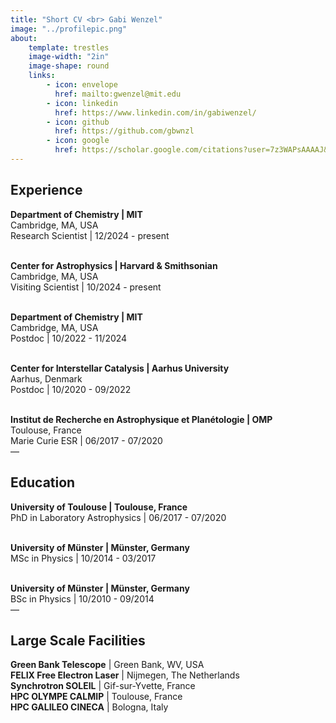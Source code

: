 ```yaml
---
title: "Short CV <br> Gabi Wenzel"
image: "../profilepic.png"
about:
    template: trestles
    image-width: "2in"
    image-shape: round
    links:
        - icon: envelope
          href: mailto:gwenzel@mit.edu
        - icon: linkedin
          href: https://www.linkedin.com/in/gabiwenzel/
        - icon: github
          href: https://github.com/gbwnzl
        - icon: google
          href: https://scholar.google.com/citations?user=7z3WAPsAAAAJ&hl=en&oi=ao
---
```


## Experience

<b> Department of Chemistry | MIT</b><br>
Cambridge, MA, USA <br>
Research Scientist | <time>12/2024</time> - present <br> <br>

<b> Center for Astrophysics | Harvard & Smithsonian</b><br>
Cambridge, MA, USA <br>
Visiting Scientist | <time>10/2024</time> - present  <br> <br>

<b> Department of Chemistry | MIT</b> <br>
Cambridge, MA, USA <br>
Postdoc | <time>10/2022</time> - <time>11/2024</time> <br> <br>

<b> Center for Interstellar Catalysis | Aarhus University </b><br>
Aarhus, Denmark<br>
Postdoc | <time>10/2020</time> - <time>09/2022</time> <br> <br>

<b> Institut de Recherche en Astrophysique et Planétologie | OMP </b><br>
Toulouse, France<br>
Marie Curie ESR | <time>06/2017</time> - <time>07/2020</time> <br> 
--- 


## Education

<b> University of Toulouse | Toulouse, France  </b><br>
PhD in Laboratory Astrophysics | <time>06/2017</time> - <time>07/2020</time> <br> <br>

<b> University of Münster | Münster, Germany </b> <br>
MSc in Physics | <time>10/2014</time> - <time>03/2017</time> <br> <br>

<b> University of Münster | Münster, Germany  </b><br>
BSc in Physics | <time>10/2010</time> - <time>09/2014</time> <br> 
---


## Large Scale Facilities

<b> Green Bank Telescope</b> | Green Bank, WV, USA <br>
<b> FELIX Free Electron Laser</b> | Nijmegen, The Netherlands <br>
<b> Synchrotron SOLEIL</b> | Gif-sur-Yvette, France <br>
<b> HPC OLYMPE CALMIP</b> | Toulouse, France <br>
<b> HPC GALILEO CINECA</b> | Bologna, Italy <br>